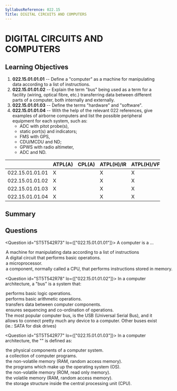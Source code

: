 ```yaml
---
SyllabusReference: 022.15
Title: DIGITAL CIRCUITS AND COMPUTERS
---
```


# DIGITAL CIRCUITS AND COMPUTERS

## Learning Objectives

1. **022.15.01.01.01** -- Define a "computer" as a machine for manipulating data
   according to a list of instructions.
2. **022.15.01.01.02** -- Explain the term "bus" being used as a term for a
   facility (wiring, optical fibre, etc.) transferring data between different
   parts of a computer, both internally and externally.
3. **022.15.01.01.03** -- Define the terms "hardware" and "software".
4. **022.15.01.01.04** -- With the help of the relevant 022 references, give
   examples of airborne computers and list the possible peripheral equipment for
   each system, such as:
   - ADC with pitot probe(s),
   - static port(s) and indicators;
   - FMS with GPS,
   - CDU/MCDU and ND;
   - GPWS with radio altimeter,
   - ADC and ND.

|                 | ATPL(A) | CPL(A) | ATPL(H)/IR | ATPL(H)/VFR | CPL(H) | IR  | CBIR(A) |
| --------------- | ------- | ------ | ---------- | ----------- | ------ | --- | ------- |
| 022.15.01.01.01 | X       |        | X          | X           |        | X   | X       |
| 022.15.01.01.02 | X       |        | X          | X           |        | X   | X       |
| 022.15.01.01.03 | X       |        | X          | X           |        | X   | X       |
| 022.15.01.01.04 | X       |        | X          | X           |        | X   | X       |

## Summary

## Questions

<Question id="ST5T542R73" lo={["022.15.01.01.01"]}>
  <Text variant="oneCorrect">A computer is a ...</Text>
  <Option
    alwaysCorrect
    why="This is the word by word definition that EASA expects you to memorize."
  >
    A machine for manipulating data according to a list of instructions
  </Option>
  <Option why="Definition of an arithmetic and logic unit (ALU).">
    A digital circuit that performs basic operations.
  </Option>
  <Option why="Not necessarily true: computers predate microprocessors by a few decades.">
    a microprocessor.
  </Option>
  <Option why="Not a very accurate definition since a computer typically includes memory to store instructions and data.">
    a component, normally called a CPU, that performs instructions stored in
    memory.
  </Option>
</Question>

<Question id="ST5T542R78" lo={["022.15.01.01.02"]}>
  <Text variant="oneCorrect">
    In a computer architecture, a "bus" is a system that:
  </Text>
  <Option>performs basic logic operations.</Option>
  <Option>performs basic arithmetic operations.</Option>
  <Option alwaysCorrect>transfers data between computer components.</Option>
  <Option>ensures sequencing and co-ordination of operations.</Option>
  <Explanation>
    The most popular computer bus, is the USB (Universal Serial Bus), and it
    allows to connect pretty much any device to a computer. Other buses exist
    (ie.: SATA for disk drives)
  </Explanation>
</Question>

<Question id="ST5T542R77" lo={["022.15.01.01.03"]}>
  <Text variant="oneCorrect">
    In a computer architecture, the "<Subject />" is defined as:
  </Text>
  <Option subject={[["hardware"]]}>
    the physical components of a computer system.
  </Option>
  <Option subject={[["software"]]}>a collection of computer programs.</Option>
  <Option>the non-volatile memory (RAM, random access memory).</Option>
  <Option>the programs which make up the operating system (OS).</Option>
  <Option>the non-volatile memory (ROM, read only memory).</Option>
  <Option>the volatile memory (RAM, random access memory).</Option>
  <Option>
    the storage structure inside the central processing unit (CPU).
  </Option>
</Question>
